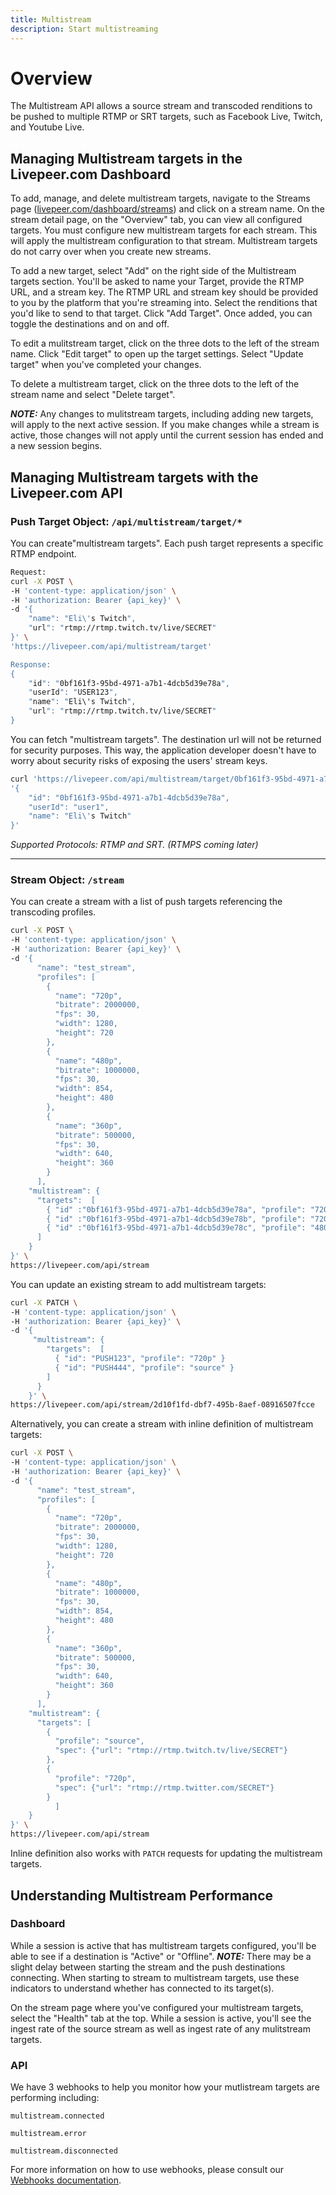```yaml
---
title: Multistream
description: Start multistreaming
---
```


# Overview

The Multistream API allows a source stream and transcoded renditions to be
pushed to multiple RTMP or SRT targets, such as Facebook Live, Twitch, and
Youtube Live.

## Managing Multistream targets in the Livepeer.com Dashboard

To add, manage, and delete multistream targets, navigate to the Streams page
([livepeer.com/dashboard/streams](http://livepeer.com/dashboard/streams)) and
click on a stream name. On the stream detail page, on the "Overview" tab, you
can view all configured targets. You must configure new multistream targets for
each stream. This will apply the multistream configuration to that stream.
Multistream targets do not carry over when you create new streams.

To add a new target, select "Add" on the right side of the Multistream targets
section. You'll be asked to name your Target, provide the RTMP URL, and a stream
key. The RTMP URL and stream key should be provided to you by the platform that
you're streaming into. Select the renditions that you'd like to send to that
target. Click "Add Target". Once added, you can toggle the destinations and on
and off.

To edit a mulitstream target, click on the three dots to the left of the stream
name. Click "Edit target" to open up the target settings. Select "Update target"
when you've completed your changes.

To delete a multistream target, click on the three dots to the left of the
stream name and select "Delete target".

**_NOTE:_** Any changes to mulitstream targets, including adding new targets,
will apply to the next active session. If you make changes while a stream is
active, those changes will not apply until the current session has ended and a
new session begins.

## Managing Multistream targets with the Livepeer.com API

### Push Target Object: `/api/multistream/target/*`

You can create"multistream targets". Each push target represents a specific RTMP
endpoint.

```bash
Request:
curl -X POST \
-H 'content-type: application/json' \
-H 'authorization: Bearer {api_key}' \
-d '{
    "name": "Eli\'s Twitch",
    "url": "rtmp://rtmp.twitch.tv/live/SECRET"
}' \
'https://livepeer.com/api/multistream/target'

Response:
{
    "id": "0bf161f3-95bd-4971-a7b1-4dcb5d39e78a",
    "userId": "USER123",
    "name": "Eli\'s Twitch",
    "url": "rtmp://rtmp.twitch.tv/live/SECRET"
}
```

You can fetch "multistream targets". The destination url will not be returned
for security purposes. This way, the application developer doesn't have to worry
about security risks of exposing the users' stream keys.

```bash
curl 'https://livepeer.com/api/multistream/target/0bf161f3-95bd-4971-a7b1-4dcb5d39e78a'
'{
    "id": "0bf161f3-95bd-4971-a7b1-4dcb5d39e78a",
    "userId": "user1",
    "name": "Eli\'s Twitch"
}'
```

_Supported Protocols: RTMP and SRT. (RTMPS coming later)_

---

### Stream Object: `/stream`

You can create a stream with a list of push targets referencing the transcoding
profiles.

```bash
curl -X POST \
-H 'content-type: application/json' \
-H 'authorization: Bearer {api_key}' \
-d '{
	  "name": "test_stream",
	  "profiles": [
	    {
	      "name": "720p",
	      "bitrate": 2000000,
	      "fps": 30,
	      "width": 1280,
	      "height": 720
	    },
	    {
	      "name": "480p",
	      "bitrate": 1000000,
	      "fps": 30,
	      "width": 854,
	      "height": 480
	    },
	    {
	      "name": "360p",
	      "bitrate": 500000,
	      "fps": 30,
	      "width": 640,
	      "height": 360
	    }
	  ],
    "multistream": {
      "targets":  [
        { "id" :"0bf161f3-95bd-4971-a7b1-4dcb5d39e78a", "profile": "720p" },
        { "id" :"0bf161f3-95bd-4971-a7b1-4dcb5d39e78b", "profile": "720p" },
        { "id" :"0bf161f3-95bd-4971-a7b1-4dcb5d39e78c", "profile": "480p" }
      ]
    }
}' \
https://livepeer.com/api/stream
```

You can update an existing stream to add multistream targets:

```bash
curl -X PATCH \
-H 'content-type: application/json' \
-H 'authorization: Bearer {api_key}' \
-d '{
     "multistream": {
        "targets":  [
          { "id": "PUSH123", "profile": "720p" }
          { "id": "PUSH444", "profile": "source" }
        ]
      }
    }' \
https://livepeer.com/api/stream/2d10f1fd-dbf7-495b-8aef-08916507fcce
```

Alternatively, you can create a stream with inline definition of multistream
targets:

```bash
curl -X POST \
-H 'content-type: application/json' \
-H 'authorization: Bearer {api_key}' \
-d '{
	  "name": "test_stream",
	  "profiles": [
	    {
	      "name": "720p",
	      "bitrate": 2000000,
	      "fps": 30,
	      "width": 1280,
	      "height": 720
	    },
	    {
	      "name": "480p",
	      "bitrate": 1000000,
	      "fps": 30,
	      "width": 854,
	      "height": 480
	    },
	    {
	      "name": "360p",
	      "bitrate": 500000,
	      "fps": 30,
	      "width": 640,
	      "height": 360
	    }
	  ],
    "multistream": {
      "targets": [
        {
          "profile": "source",
          "spec": {"url": "rtmp://rtmp.twitch.tv/live/SECRET"}
        },
        {
          "profile": "720p",
          "spec": {"url": "rtmp://rtmp.twitter.com/SECRET"}
        }
		  ]
    }
}' \
https://livepeer.com/api/stream
```

Inline definition also works with `PATCH` requests for updating the multistream
targets.

## Understanding Multistream Performance

### Dashboard

While a session is active that has multistream targets configured, you'll be
able to see if a destination is "Active" or "Offline". **_NOTE:_** There may be
a slight delay between starting the stream and the push destinations connecting.
When starting to stream to multistream targets, use these indicators to
understand whether has connected to its target(s).

On the stream page where you've configured your multistream targets, select the
"Health" tab at the top. While a session is active, you'll see the ingest rate
of the source stream as well as ingest rate of any mulitstream targets.

### API

We have 3 webhooks to help you monitor how your mutlistream targets are
performing including:

`multistream.connected`

`multistream.error`

`multistream.disconnected`

For more information on how to use webhooks, please consult our
[Webhooks documentation](https://livepeer.com/docs/guides/start-live-streaming/webhook).
